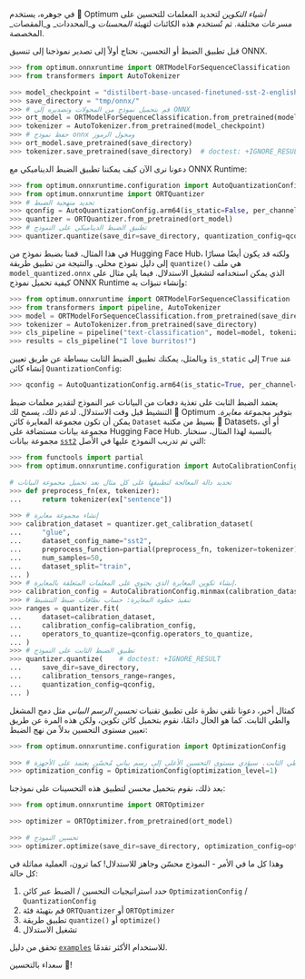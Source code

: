 في جوهره، يستخدم 🤗 Optimum _أشياء التكوين_ لتحديد المعلمات للتحسين على مسرعات مختلفة. ثم تُستخدم هذه الكائنات لتهيئة _المحسنات_ و_المحددات_ و_المقصات_ المخصصة.

قبل تطبيق الضبط أو التحسين، نحتاج أولاً إلى تصدير نموذجنا إلى تنسيق ONNX.

```python
>>> from optimum.onnxruntime import ORTModelForSequenceClassification
>>> from transformers import AutoTokenizer

>>> model_checkpoint = "distilbert-base-uncased-finetuned-sst-2-english"
>>> save_directory = "tmp/onnx/"
>>> # قم بتحميل نموذج من المحولات وتصديره إلى ONNX
>>> ort_model = ORTModelForSequenceClassification.from_pretrained(model_checkpoint, export=True)
>>> tokenizer = AutoTokenizer.from_pretrained(model_checkpoint)
>>> # حفظ نموذج onnx ومحول الرموز
>>> ort_model.save_pretrained(save_directory)
>>> tokenizer.save_pretrained(save_directory)  # doctest: +IGNORE_RESULT
```

دعونا نرى الآن كيف يمكننا تطبيق الضبط الديناميكي مع ONNX Runtime:

```python
>>> from optimum.onnxruntime.configuration import AutoQuantizationConfig
>>> from optimum.onnxruntime import ORTQuantizer
>>> # تحديد منهجية الضبط
>>> qconfig = AutoQuantizationConfig.arm64(is_static=False, per_channel=False)
>>> quantizer = ORTQuantizer.from_pretrained(ort_model)
>>> # تطبيق الضبط الديناميكي على النموذج
>>> quantizer.quantize(save_dir=save_directory, quantization_config=qconfig)  # doctest: +IGNORE_RESULT
```

في هذا المثال، قمنا بضبط نموذج من Hugging Face Hub، ولكنه قد يكون أيضًا مسارًا إلى دليل نموذج محلي. والنتيجة من تطبيق طريقة `quantize()` هي ملف `model_quantized.onnx` الذي يمكن استخدامه لتشغيل الاستدلال. فيما يلي مثال على كيفية تحميل نموذج ONNX Runtime وإنشاء تنبؤات به:

```python
>>> from optimum.onnxruntime import ORTModelForSequenceClassification
>>> from transformers import pipeline, AutoTokenizer
>>> model = ORTModelForSequenceClassification.from_pretrained(save_directory, file_name="model_quantized.onnx")
>>> tokenizer = AutoTokenizer.from_pretrained(save_directory)
>>> cls_pipeline = pipeline("text-classification", model=model, tokenizer=tokenizer)
>>> results = cls_pipeline("I love burritos!")
```

وبالمثل، يمكنك تطبيق الضبط الثابت ببساطة عن طريق تعيين `is_static` إلى `True` عند إنشاء كائن `QuantizationConfig`:

```python
>>> qconfig = AutoQuantizationConfig.arm64(is_static=True, per_channel=False)
```

يعتمد الضبط الثابت على تغذية دفعات من البيانات عبر النموذج لتقدير معلمات ضبط التنشيط قبل وقت الاستدلال. لدعم ذلك، يسمح لك 🤗 Optimum بتوفير _مجموعة معايرة_. يمكن أن تكون مجموعة المعايرة كائن `Dataset` بسيط من مكتبة 🤗 Datasets، أو أي مجموعة بيانات مستضافة على Hugging Face Hub. بالنسبة لهذا المثال، سنختار مجموعة بيانات [`sst2`](https://huggingface.co/datasets/glue/viewer/sst2/test) التي تم تدريب النموذج عليها في الأصل:

```python
>>> from functools import partial
>>> from optimum.onnxruntime.configuration import AutoCalibrationConfig

# تحديد دالة المعالجة لتطبيقها على كل مثال بعد تحميل مجموعة البيانات
>>> def preprocess_fn(ex, tokenizer):
...     return tokenizer(ex["sentence"])

>>> # إنشاء مجموعة معايرة
>>> calibration_dataset = quantizer.get_calibration_dataset(
...     "glue",
...     dataset_config_name="sst2",
...     preprocess_function=partial(preprocess_fn, tokenizer=tokenizer),
...     num_samples=50,
...     dataset_split="train",
... )
>>> # إنشاء تكوين المعايرة الذي يحتوي على المعلمات المتعلقة بالمعايرة.
>>> calibration_config = AutoCalibrationConfig.minmax(calibration_dataset)
>>> # تنفيذ خطوة المعايرة: حساب نطاقات ضبط التنشيط
>>> ranges = quantizer.fit(
...     dataset=calibration_dataset,
...     calibration_config=calibration_config,
...     operators_to_quantize=qconfig.operators_to_quantize,
... )
>>> # تطبيق الضبط الثابت على النموذج
>>> quantizer.quantize(    # doctest: +IGNORE_RESULT
...     save_dir=save_directory,
...     calibration_tensors_range=ranges,
...     quantization_config=qconfig,
... )
```

كمثال أخير، دعونا نلقي نظرة على تطبيق تقنيات _تحسين الرسم البياني_ مثل دمج المشغل والطي الثابت. كما هو الحال دائمًا، نقوم بتحميل كائن تكوين، ولكن هذه المرة عن طريق تعيين مستوى التحسين بدلاً من نهج الضبط:

```python
>>> from optimum.onnxruntime.configuration import OptimizationConfig

>>> # هنا تم تحديد مستوى التحسين ليكون 1، مما يمكّن التحسينات الأساسية مثل إزالة العقد الزائدة والطي الثابت. سيؤدي مستوى التحسين الأعلى إلى رسم بياني مُحسّن يعتمد على الأجهزة.
>>> optimization_config = OptimizationConfig(optimization_level=1)
```

بعد ذلك، نقوم بتحميل _محسن_ لتطبيق هذه التحسينات على نموذجنا:

```python
>>> from optimum.onnxruntime import ORTOptimizer

>>> optimizer = ORTOptimizer.from_pretrained(ort_model)

>>> # تحسين النموذج
>>> optimizer.optimize(save_dir=save_directory, optimization_config=optimization_config)  # doctest: +IGNORE_RESULT
```

وهذا كل ما في الأمر - النموذج محسّن وجاهز للاستدلال! كما ترون، العملية مماثلة في كل حالة:

1. حدد استراتيجيات التحسين / الضبط عبر كائن `OptimizationConfig` / `QuantizationConfig`
2. قم بتهيئة فئة `ORTQuantizer` أو `ORTOptimizer`
3. تطبيق طريقة `quantize()` أو `optimize()`
4. تشغيل الاستدلال

تحقق من دليل [`examples`](https://github.com/huggingface/optimum/tree/main/examples) للاستخدام الأكثر تقدمًا.

سعداء بالتحسين 🤗!